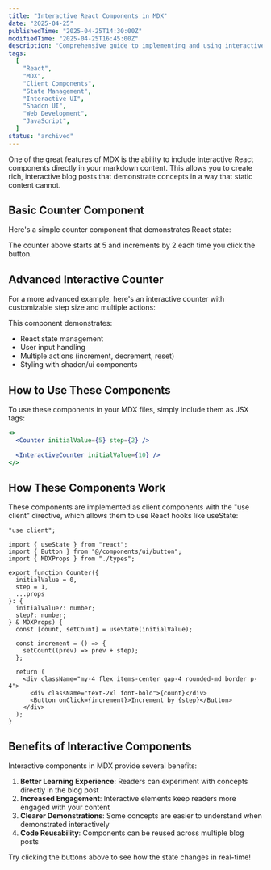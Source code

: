 ```yaml
---
title: "Interactive React Components in MDX"
date: "2025-04-25"
publishedTime: "2025-04-25T14:30:00Z"
modifiedTime: "2025-04-25T16:45:00Z"
description: "Comprehensive guide to implementing and using interactive React components with state management in MDX blog posts, featuring practical examples of counter components with code explanations and implementation benefits."
tags:
  [
    "React",
    "MDX",
    "Client Components",
    "State Management",
    "Interactive UI",
    "Shadcn UI",
    "Web Development",
    "JavaScript",
  ]
status: "archived"
---
```


One of the great features of MDX is the ability to include interactive React components directly in your markdown content. This allows you to create rich, interactive blog posts that demonstrate concepts in a way that static content cannot.

## Basic Counter Component

Here's a simple counter component that demonstrates React state:

<Counter initialValue={5} step={2} />

The counter above starts at 5 and increments by 2 each time you click the button.

## Advanced Interactive Counter

For a more advanced example, here's an interactive counter with customizable step size and multiple actions:

<InteractiveCounter initialValue={10} />

This component demonstrates:

- React state management
- User input handling
- Multiple actions (increment, decrement, reset)
- Styling with shadcn/ui components

## How to Use These Components

To use these components in your MDX files, simply include them as JSX tags:

```jsx
<>
  <Counter initialValue={5} step={2} />

  <InteractiveCounter initialValue={10} />
</>
```

## How These Components Work

These components are implemented as client components with the "use client" directive, which allows them to use React hooks like useState:

```tsx
"use client";

import { useState } from "react";
import { Button } from "@/components/ui/button";
import { MDXProps } from "./types";

export function Counter({
  initialValue = 0,
  step = 1,
  ...props
}: {
  initialValue?: number;
  step?: number;
} & MDXProps) {
  const [count, setCount] = useState(initialValue);

  const increment = () => {
    setCount((prev) => prev + step);
  };

  return (
    <div className="my-4 flex items-center gap-4 rounded-md border p-4">
      <div className="text-2xl font-bold">{count}</div>
      <Button onClick={increment}>Increment by {step}</Button>
    </div>
  );
}
```

## Benefits of Interactive Components

Interactive components in MDX provide several benefits:

1. **Better Learning Experience**: Readers can experiment with concepts directly in the blog post
2. **Increased Engagement**: Interactive elements keep readers more engaged with your content
3. **Clearer Demonstrations**: Some concepts are easier to understand when demonstrated interactively
4. **Code Reusability**: Components can be reused across multiple blog posts

Try clicking the buttons above to see how the state changes in real-time!
